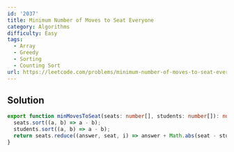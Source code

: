 ```yaml
---
id: '2037'
title: Minimum Number of Moves to Seat Everyone
category: Algorithms
difficulty: Easy
tags:
  - Array
  - Greedy
  - Sorting
  - Counting Sort
url: https://leetcode.com/problems/minimum-number-of-moves-to-seat-everyone
---
```


## Solution

```typescript showLineNumbers
export function minMovesToSeat(seats: number[], students: number[]): number {
  seats.sort((a, b) => a - b);
  students.sort((a, b) => a - b);
  return seats.reduce((answer, seat, i) => answer + Math.abs(seat - students[i]), 0);
}
```
